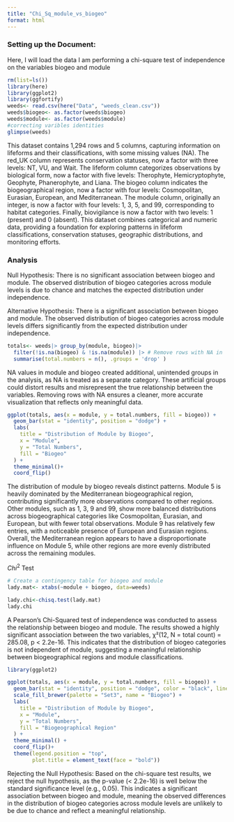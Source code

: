 ```yaml
---
title: "Chi_Sq_module_vs_biogeo"
format: html
---
```



### Setting up the Document:

Here, I will load the data I am performing a chi-square test of independence on the variables biogeo and module

```r
rm(list=ls())
library(here)
library(ggplot2)
library(ggfortify)
weeds<- read.csv(here("Data", "weeds_clean.csv"))
weeds$biogeo<- as.factor(weeds$biogeo)
weeds$module<- as.factor(weeds$module)
#correcting varibles identities 
glimpse(weeds)
```

This dataset contains 1,294 rows and 5 columns, capturing information on lifeforms and their classifications, with some missing values (NA). The red_UK column represents conservation statuses, now a factor with three levels: NT, VU, and Wait. The lifeform column categorizes observations by biological form, now a factor with five levels: Therophyte, Hemicryptophyte, Geophyte, Phanerophyte, and Liana. The biogeo column indicates the biogeographical region, now a factor with four levels: Cosmopolitan, Eurasian, European, and Mediterranean. The module column, originally an integer, is now a factor with four levels: 1, 3, 5, and 99, corresponding to habitat categories. Finally, biovigilance is now a factor with two levels: 1 (present) and 0 (absent). This dataset combines categorical and numeric data, providing a foundation for exploring patterns in lifeform classifications, conservation statuses, geographic distributions, and monitoring efforts.

### Analysis

Null Hypothesis:
There is no significant association between biogeo and module. The observed distribution of biogeo categories across module levels is due to chance and matches the expected distribution under independence.

Alternative Hypothesis:
There is a significant association between biogeo and module. The observed distribution of biogeo categories across module levels differs significantly from the expected distribution under independence.

```r
totals<- weeds|> group_by(module, biogeo)|>
  filter(!is.na(biogeo) & !is.na(module)) |> # Remove rows with NA in 'lifeform' or 'red_UK'
  summarise(total.numbers = n(), .groups = 'drop' )
```

NA values in module and biogeo created additional, unintended groups in the analysis, as NA is treated as a separate category. These artificial groups could distort results and misrepresent the true relationship between the variables. Removing rows with NA ensures a cleaner, more accurate visualization that reflects only meaningful data.

```r
ggplot(totals, aes(x = module, y = total.numbers, fill = biogeo)) +
  geom_bar(stat = "identity", position = "dodge") +
  labs(
    title = "Distribution of Module by Biogeo",
    x = "Module",
    y = "Total Numbers",
    fill = "Biogeo"
  ) +
  theme_minimal()+
  coord_flip()
```
The distribution of module by biogeo reveals distinct patterns. Module 5 is heavily dominated by the Mediterranean biogeographical region, contributing significantly more observations compared to other regions. Other modules, such as 1, 3, 9 and 99, show more balanced distributions across biogeographical categories like Cosmopolitan, Eurasian, and European, but with fewer total observations. Module 9 has relatively few entries, with a noticeable presence of European and Eurasian regions. Overall, the Mediterranean region appears to have a disproportionate influence on Module 5, while other regions are more evenly distributed across the remaining modules.


$Chi^2$ Test
```r
# Create a contingency table for biogeo and module
lady.mat<- xtabs(~module + biogeo, data=weeds)
```

```r
lady.chi<-chisq.test(lady.mat)
lady.chi
```
A Pearson’s Chi-Squared test of independence was conducted to assess the relationship between biogeo and module. The results showed a highly significant association between the two variables, χ²(12, N = total count) = 285.08, p < 2.2e-16. This indicates that the distribution of biogeo categories is not independent of module, suggesting a meaningful relationship between biogeographical regions and module classifications.


```r
library(ggplot2)

ggplot(totals, aes(x = module, y = total.numbers, fill = biogeo)) +
  geom_bar(stat = "identity", position = "dodge", color = "black", linewidth = 0.2) + 
  scale_fill_brewer(palette = "Set3", name = "Biogeo") + 
  labs(
    title = "Distribution of Module by Biogeo",
    x = "Module",
    y = "Total Numbers",
    fill = "Biogeographical Region"
  ) +
  theme_minimal() +
  coord_flip()+
  theme(legend.position = "top",
        plot.title = element_text(face = "bold"))

```


Rejecting the Null Hypothesis:
Based on the chi-square test results, we reject the null hypothesis, as the p-value (< 2.2e-16) is well below the standard significance level (e.g., 0.05). This indicates a significant association between biogeo and module, meaning the observed differences in the distribution of biogeo categories across module levels are unlikely to be due to chance and reflect a meaningful relationship.
